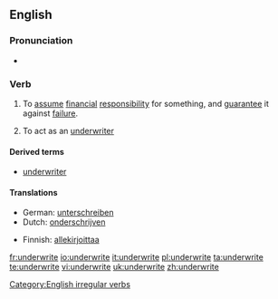 ==English==

===Pronunciation===
*{{IPA|/ʌndəɻ'ɻaɪt/}}

===Verb===
{{en-verb|underwrites|underwriting|underwrote|underwritten}}

# {{transitive}} To [[assume]] [[financial]] [[responsibility]] for something, and [[guarantee]] it against [[failure]].
# {{intransitive}} To act as an [[underwriter]]

====Derived terms====
*[[underwriter]]

====Translations====
{{trans-top|to assume financial responsibility for something}}
*German: [[unterschreiben]]
*Dutch: [[onderschrijven]]
{{trans-mid}}
*Finnish: [[allekirjoittaa]]
{{trans-bottom}}

[[Category:English irregular verbs]]

[[fr:underwrite]]
[[io:underwrite]]
[[it:underwrite]]
[[pl:underwrite]]
[[ta:underwrite]]
[[te:underwrite]]
[[vi:underwrite]]
[[uk:underwrite]]
[[zh:underwrite]]